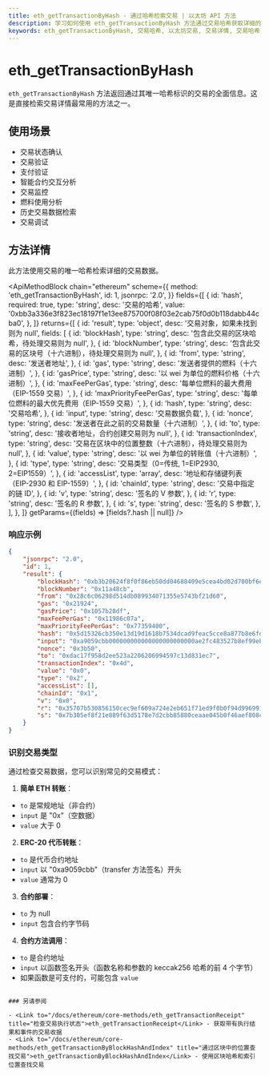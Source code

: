 ```yaml
---
title: eth_getTransactionByHash - 通过哈希检索交易 | 以太坊 API 方法
description: 学习如何使用 eth_getTransactionByHash 方法通过交易哈希获取详细的交易信息。包含各种交易类型的示例。
keywords: eth_getTransactionByHash, 交易哈希, 以太坊交易, 交易详情, 交易哈希查询, 区块链查询
---
```


# eth_getTransactionByHash

`eth_getTransactionByHash` 方法返回通过其唯一哈希标识的交易的全面信息。这是直接检索交易详情最常用的方法之一。

## 使用场景

- 交易状态确认
- 交易验证
- 支付验证
- 智能合约交互分析
- 交易监控
- 燃料使用分析
- 历史交易数据检索
- 交易调试

## 方法详情

此方法使用交易的唯一哈希检索详细的交易数据。

<ApiMethodBlock
	chain="ethereum"
	scheme={{
		method: 'eth_getTransactionByHash',
		id: 1,
		jsonrpc: '2.0',
	}}
	fields={[
		{
			id: 'hash',
			required: true,
			type: 'string',
			desc: '交易的哈希',
			value: '0xbb3a336e3f823ec18197f1e13ee875700f08f03e2cab75f0d0b118dabb44cba0',
		},
	]}
	returns={[
		{
			id: 'result',
			type: 'object',
			desc: '交易对象，如果未找到则为 null',
			fields: [
				{
					id: 'blockHash',
					type: 'string',
					desc: '包含此交易的区块哈希，待处理交易则为 null',
				},
				{
					id: 'blockNumber',
					type: 'string',
					desc: '包含此交易的区块号（十六进制），待处理交易则为 null',
				},
				{
					id: 'from',
					type: 'string',
					desc: '发送者地址',
				},
				{
					id: 'gas',
					type: 'string',
					desc: '发送者提供的燃料（十六进制）',
				},
				{
					id: 'gasPrice',
					type: 'string',
					desc: '以 wei 为单位的燃料价格（十六进制）',
				},
				{
					id: 'maxFeePerGas',
					type: 'string',
					desc: '每单位燃料的最大费用（EIP-1559 交易）',
				},
				{
					id: 'maxPriorityFeePerGas',
					type: 'string',
					desc: '每单位燃料的最大优先费用（EIP-1559 交易）',
				},
				{
					id: 'hash',
					type: 'string',
					desc: '交易哈希',
				},
				{
					id: 'input',
					type: 'string',
					desc: '交易数据负载',
				},
				{
					id: 'nonce',
					type: 'string',
					desc: '发送者在此之前的交易数量（十六进制）',
				},
				{
					id: 'to',
					type: 'string',
					desc: '接收者地址，合约创建交易则为 null',
				},
				{
					id: 'transactionIndex',
					type: 'string',
					desc: '交易在区块中的位置整数（十六进制），待处理交易则为 null',
				},
				{
					id: 'value',
					type: 'string',
					desc: '以 wei 为单位的转账值（十六进制）',
				},
				{
					id: 'type',
					type: 'string',
					desc: '交易类型（0=传统, 1=EIP2930, 2=EIP1559）',
				},
				{
					id: 'accessList',
					type: 'array',
					desc: '地址和存储键列表（EIP-2930 和 EIP-1559）',
				},
				{
					id: 'chainId',
					type: 'string',
					desc: '交易中指定的链 ID',
				},
				{
					id: 'v',
					type: 'string',
					desc: '签名的 V 参数',
				},
				{
					id: 'r',
					type: 'string',
					desc: '签名的 R 参数',
				},
				{
					id: 's',
					type: 'string',
					desc: '签名的 S 参数',
				},
			],
		},
	]}
	getParams={(fields) => [fields?.hash || null]}
/>

### 响应示例

```json
{
	"jsonrpc": "2.0",
	"id": 1,
	"result": {
		"blockHash": "0xb3b20624f8f0f86eb50dd04688409e5cea4bd02d700bf6e79e9384d47d6a5a35",
		"blockNumber": "0x11a48cb",
		"from": "0x28c6c06298d514db089934071355e5743bf21d60",
		"gas": "0x21924",
		"gasPrice": "0x1057b28df",
		"maxFeePerGas": "0x11986c07a",
		"maxPriorityFeePerGas": "0x77359400",
		"hash": "0x5d15326cb350e13d19d1618b7534dcad9feac5cce8a877b8e6fdfd963a4889f7",
		"input": "0xa9059cbb000000000000000000000000ae2fc483527b8ef99eb5d9b44875f005ba1fae9600000000000000000000000000000000000000000000001158e460913d00000",
		"nonce": "0x3b50",
		"to": "0xdac17f958d2ee523a2206206994597c13d831ec7",
		"transactionIndex": "0x4d",
		"value": "0x0",
		"type": "0x2",
		"accessList": [],
		"chainId": "0x1",
		"v": "0x0",
		"r": "0x35707b530856150cec9ef609a724e2eb651f71ed9f0b0f94d9969919dae58387",
		"s": "0x7b305ef8f21e889f63d5178e7d2cbb85880ceaae045b0f46aef808c70b3a7a42"
	}
}
```

### 识别交易类型

通过检查交易数据，您可以识别常见的交易模式：

1. **简单 ETH 转账**：

- `to` 是常规地址（非合约）
- `input` 是 "0x"（空数据）
- `value` 大于 0

2. **ERC-20 代币转账**：

- `to` 是代币合约地址
- `input` 以 "0xa9059cbb"（transfer 方法签名）开头
- `value` 通常为 0

3. **合约部署**：

- `to` 为 null
- `input` 包含合约字节码

4. **合约方法调用**：

- `to` 是合约地址
- `input` 以函数签名开头（函数名称和参数的 keccak256 哈希的前 4 个字节）
- 如果函数是可支付的，可能包含 `value`

```

### 另请参阅

- <Link to="/docs/ethereum/core-methods/eth_getTransactionReceipt" title="检查交易执行状态">eth_getTransactionReceipt</Link> - 获取带有执行结果和事件的交易收据
- <Link to="/docs/ethereum/core-methods/eth_getTransactionByBlockHashAndIndex" title="通过区块中的位置查找交易">eth_getTransactionByBlockHashAndIndex</Link> - 使用区块哈希和索引位置查找交易
